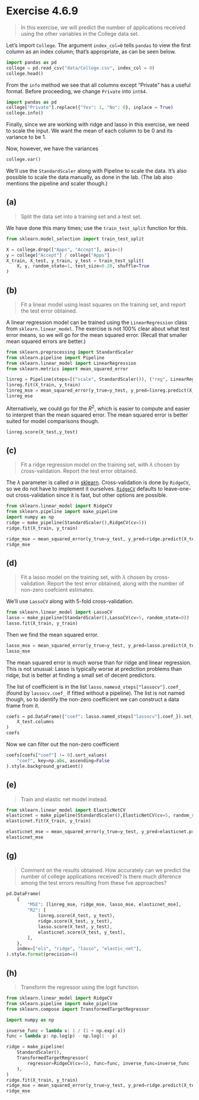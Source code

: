 # Exercise 4.6.9 {.unnumbered}

> In this exercise, we will predict the number of applications received using the other variables in the College data set.

Let's import `College`. The argument `index_col=0` tells `pandas` to view the first column as an index column; that's appropriate, as can be seen below.

```python
import pandas as pd
college = pd.read_csv("data/College.csv", index_col = 0)
college.head()
```
From the `info` method we see that all columns except "Private" has a useful format. Before proceeding, we change `Private` into `int64`. 

```python
import pandas as pd
college["Private"].replace({"Yes": 1, "No": 0}, inplace = True)
college.info()
```

Finally, since we are working with ridge and lasso in this exercise, we need to
scale the input. We want the mean of each column to be $0$ and its variance to be $1$. 

Now, however, we have the variances

```python
college.var()
```

We'll use the `StandardScaler` along with Pipeline to scale the data. It's also possible to scale the data manually, as done in the lab. (The lab also mentions the pipeline and scaler though.)

## (a)
> Split the data set into a training set and a test set.

We have done this many times; use the `train_test_split` function for this.

```python
from sklearn.model_selection import train_test_split

X = college.drop(["Apps", "Accept"], axis=1)
y = college["Accept"] / college["Apps"]
X_train, X_test, y_train, y_test = train_test_split(
    X, y, random_state=1, test_size=0.20, shuffle=True
) 
```

## (b)
> Fit a linear model using least squares on the training set, and report the test error obtained.

A linear regression model can be trained using the `LinearRegression` class from `sklearn.linear_model`. The exercise is not $100\%$ clear about what test error means, so we will go for the mean squared error. (Recall that smaller mean squared errors are better.)

```python
from sklearn.preprocessing import StandardScaler
from sklearn.pipeline import Pipeline
from sklearn.linear_model import LinearRegression
from sklearn.metrics import mean_squared_error

linreg = Pipeline(steps=[("scale", StandardScaler()), ("reg", LinearRegression())])
linreg.fit(X_train, y_train)
linreg_mse = mean_squared_error(y_true=y_test, y_pred=linreg.predict(X_test))
linreg_mse
```

Alternatively, we could go for the $R^2$, which is easier to compute and easier to interpret than the mean squared error. The mean squared error is better suited for model comparisons though.
```python
linreg.score(X_test,y_test)
```

## (c)
> Fit a ridge regression model on the training set, with $\lambda$ chosen by cross-validation. Report the test error obtained.

The $\lambda$ parameter is called $\alpha$ in [sklearn](https://scikit-learn.org/stable/modules/linear_model.html#ridge-regression-and-classification). Cross-validation is done by `RidgeCV`, so we do not have to implement it ourselves. [`RidgeCV`](https://scikit-learn.org/stable/modules/generated/sklearn.linear_model.RidgeCV.html#sklearn.linear_model.RidgeCV) defaults to leave-one-out cross-validation since it is fast, but other options are possible.

```python
from sklearn.linear_model import RidgeCV
from sklearn.pipeline import make_pipeline
import numpy as np
ridge = make_pipeline(StandardScaler(),RidgeCV(cv=5))
ridge.fit(X_train, y_train)
```

```python
ridge_mse = mean_squared_error(y_true=y_test, y_pred=ridge.predict(X_test))
ridge_mse 
```

## (d)
> Fit a lasso model on the training set, with $\lambda$ chosen by cross-validation. Report the test error obtained, along with the number of non-zero coefcient estimates.

We'll use `LassoCV` along with 5-fold cross-validation.

```python
from sklearn.linear_model import LassoCV
lasso = make_pipeline(StandardScaler(),LassoCV(cv=5, random_state=0))
lasso.fit(X_train, y_train)
```

Then we find the mean squared error.
```python
lasso_mse = mean_squared_error(y_true=y_test, y_pred=lasso.predict(X_test))
lasso_mse 
```

The mean squared error is much worse than for ridge and linear regression. This is not unusual: Lasso is typically worse at prediction problems than ridge, but is better at finding a small set of decent predictors.

The list of coefficient is in the list `lasso.namesd_steps["lassocv"].coef_` (found by `lassocv.coef_` if fitted without a pipeline). The list is not named though, so to identify the non-zero coefficient we can construct a data frame from it.
```python
coefs = pd.DataFrame({"coef": lasso.named_steps["lassocv"].coef_}).set_index(
    X_test.columns
)
coefs
```

Now we can filter out the non-zero coefficient
```python
coefs[coefs["coef"] != 0].sort_values(
    "coef", key=np.abs, ascending=False
).style.background_gradient()
```


## (e)
> Train and elastic net model instead.

```python
from sklearn.linear_model import ElasticNetCV
elasticnet = make_pipeline(StandardScaler(),ElasticNetCV(cv=5, random_state=0))
elasticnet.fit(X_train, y_train)
```

```python
elasticnet_mse = mean_squared_error(y_true=y_test, y_pred=elasticnet.predict(X_test))
elasticnet_mse
```

## (g)
> Comment on the results obtained. How accurately can we predict the number of college applications received? Is there much diference among the test errors resulting from these fve approaches?


```python

pd.DataFrame(
    {
        "MSE": [linreg_mse, ridge_mse, lasso_mse, elasticnet_mse],
        "R2": [
            linreg.score(X_test, y_test),
            ridge.score(X_test, y_test),
            lasso.score(X_test, y_test),
            elasticnet.score(X_test, y_test),
        ],
    },
    index=["ols", "ridge", "lasso", "elastic_net"],
).style.format(precision=4)

```

## (h)
> Transform the regressor using the logit function.

```python
from sklearn.linear_model import RidgeCV
from sklearn.pipeline import make_pipeline
from sklearn.compose import TransformedTargetRegressor

import numpy as np

inverse_func = lambda x: 1 / (1 + np.exp(-x))
func = lambda p: np.log(p) - np.log(1 - p)

ridge = make_pipeline(
    StandardScaler(),
    TransformedTargetRegressor(
        regressor=RidgeCV(cv=5), func=func, inverse_func=inverse_func
    ),
)
ridge.fit(X_train, y_train)
ridge_mse = mean_squared_error(y_true=y_test, y_pred=ridge.predict(X_test))
ridge_mse 
```